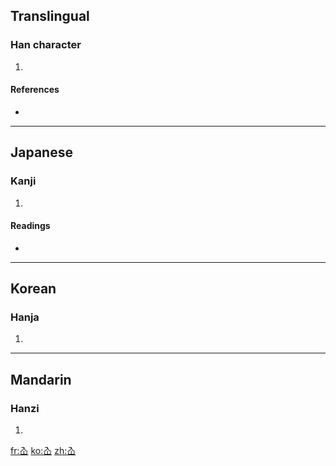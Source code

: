 ==Translingual==

===Han character===
{{Han char|rn=46|rad=山|as=02|sn=5|four=8077<sub>0</sub>|canj=人山 (OU), XX人山 (XXOU)}}

# {{defn|Han|sort=山02}}

====References====
* {{Han ref|kx=0307.040|dkj=07874|dj=0607.040|hdz=10760.100|uh=5C73|ud=23667|bh=C977|bd=51575}}

----

==Japanese==

===Kanji===
{{ja-kanji|grade=|rs=山02}}

# {{defn|Japanese|sort=山02}}

====Readings====
* {{ja-readings|on=[[せん]] (sen)|kun=}}

----

==Korean==

===Hanja===
{{ko-hanja|hangeul=선|rv=seon|mr=sŏn}}

# {{defn|Korean|sort=山02}}

----

==Mandarin==

===Hanzi===
{{cmn-hanzi|pin=[[xiān]] ([[xian1]])|wg=hsien<sup>1</sup>}}

# {{defn|Mandarin|sort=山02}}

[[fr:屳]]
[[ko:屳]]
[[zh:屳]]